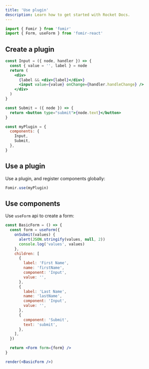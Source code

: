 ```yaml
---
title: 'Use plugin'
description: Learn how to get started with Rocket Docs.
---
```


```jsx
import { Fomir } from 'fomir'
import { Form, useForm } from 'fomir-react'
```

## Create a plugin

```jsx
const Input = ({ node, handler }) => {
  const { value = '', label } = node
  return (
    <div>
      {label && <div>{label}</div>}
      <input value={value} onChange={handler.handleChange} />
    </div>
  )
}

const Submit = ({ node }) => {
  return <button type="submit">{node.text}</button>
}

const myPlugin = {
  components: {
    Input,
    Submit,
  },
}
```

## Use a plugin

Use a plugin, and register components globally:

```jsx
Fomir.use(myPlugin)
```

## Use components

Use `useForm` api to create a form:

```jsx live=true
const BasicForm = () => {
  const form = useForm({
    onSubmit(values) {
      alert(JSON.stringify(values, null, 2))
      console.log('values', values)
    },
    children: [
      {
        label: 'First Name',
        name: 'firstName',
        component: 'Input',
        value: '',
      },
      {
        label: 'Last Name',
        name: 'lastName',
        component: 'Input',
        value: '',
      },
      {
        component: 'Submit',
        text: 'submit',
      },
    ],
  })

  return <Form form={form} />
}

render(<BasicForm />)
```
